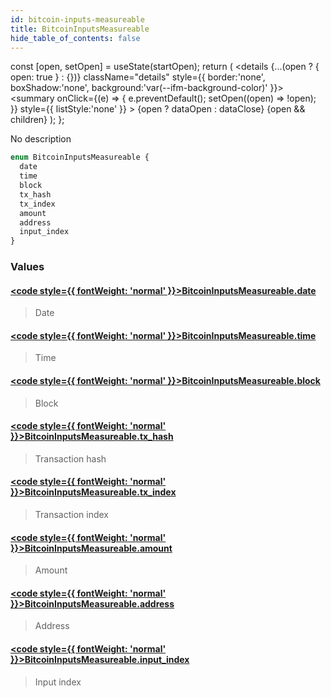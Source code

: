 ```yaml
---
id: bitcoin-inputs-measureable
title: BitcoinInputsMeasureable
hide_table_of_contents: false
---
```







  const [open, setOpen] = useState(startOpen);
  return (
    <details {...(open ? { open: true } : {})} className="details" style={{ border:'none', boxShadow:'none', background:'var(--ifm-background-color)' }}>
      <summary
        onClick={(e) => {
          e.preventDefault();
          setOpen((open) => !open);
        }}
        style={{ listStyle:'none' }}
      >
      {open ? dataOpen : dataClose}
      </summary>
      {open && children}
    </details>
  );
};








No description


```graphql
enum BitcoinInputsMeasureable {
  date
  time
  block
  tx_hash
  tx_index
  amount
  address
  input_index
}
```




### Values

#### [<code style={{ fontWeight: 'normal' }}>BitcoinInputsMeasureable.<b>date</b></code>](#)  
> 
> 
> Date
> 

#### [<code style={{ fontWeight: 'normal' }}>BitcoinInputsMeasureable.<b>time</b></code>](#)  
> 
> 
> Time
> 

#### [<code style={{ fontWeight: 'normal' }}>BitcoinInputsMeasureable.<b>block</b></code>](#)  
> 
> 
> Block
> 

#### [<code style={{ fontWeight: 'normal' }}>BitcoinInputsMeasureable.<b>tx_hash</b></code>](#)  
> 
> 
> Transaction hash
> 

#### [<code style={{ fontWeight: 'normal' }}>BitcoinInputsMeasureable.<b>tx_index</b></code>](#)  
> 
> 
> Transaction index
> 

#### [<code style={{ fontWeight: 'normal' }}>BitcoinInputsMeasureable.<b>amount</b></code>](#)  
> 
> 
> Amount
> 

#### [<code style={{ fontWeight: 'normal' }}>BitcoinInputsMeasureable.<b>address</b></code>](#)  
> 
> 
> Address
> 

#### [<code style={{ fontWeight: 'normal' }}>BitcoinInputsMeasureable.<b>input_index</b></code>](#)  
> 
> 
> Input index
> 



